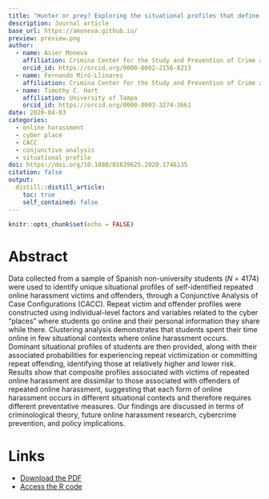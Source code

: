 ```yaml
---
title: "Hunter or prey? Exploring the situational profiles that define repeated online harassment victims and offenders"
description: Journal article
base_url: https://amoneva.github.io/
preview: preview.png
author:
  - name: Asier Moneva
    affiliation: Crimina Center for the Study and Prevention of Crime at Miguel Hernandez University
    orcid_id: https://orcid.org/0000-0002-2156-0213
  - name: Fernando Miró-Llinares
    affiliation: Crimina Center for the Study and Prevention of Crime at Miguel Hernandez University
  - name: Timothy C. Hart
    affiliation: University of Tampa
    orcid_id: https://orcid.org/0000-0003-3274-3661
date: 2020-04-03
categories:
  - online harassment
  - cyber place
  - CACC
  - conjunctive analysis
  - situational profile
doi: https://doi.org/10.1080/01639625.2020.1746135
citation: false
output:
  distill::distill_article:
    toc: true
    self_contained: false
---
```


```r
knitr::opts_chunk$set(echo = FALSE)
```

# Abstract

Data collected from a sample of Spanish non-university students (*N* = 4174) were used to identify unique situational profiles of self-identified repeated online harassment victims and offenders, through a Conjunctive Analysis of Case Configurations (CACC). Repeat victim and offender profiles were constructed using individual-level factors and variables related to the cyber “places” where students go online and their personal information they share while there. Clustering analysis demonstrates that students spent their time online in few situational contexts where online harassment occurs. Dominant situational profiles of students are then provided, along with their associated probabilities for experiencing repeat victimization or committing repeat offending, identifying those at relatively higher and lower risk. Results show that composite profiles associated with victims of repeated online harassment are dissimilar to those associated with offenders of repeated online harassment, suggesting that each form of online harassment occurs in different situational contexts and therefore requires different preventative measures. Our findings are discussed in terms of criminological theory, future online harassment research, cybercrime prevention, and policy implications.

# Links

-   [Download the PDF](moneva_2020_hunter_or_prey_exploring_the.pdf)
-   [Access the R code](https://github.com/amoneva/code_papers)
